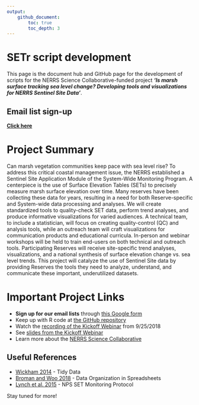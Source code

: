```yaml
---
output: 
    github_document:
        toc: true
        toc_depth: 3
---
```


# SETr script development  

This page is the document hub and GitHub page for the development of scripts for the NERRS Science Collaborative-funded project *__'Is marsh surface tracking sea level change? Developing tools and visualizations for NERRS Sentinel Site Data'__*.

## Email list sign-up  

**[Click here](https://goo.gl/forms/CLWmBm2cexEhEhZt1)**

# Project Summary  

Can marsh vegetation communities keep pace with sea level rise? To address this critical coastal management issue, the NERRS established a Sentinel Site Application Module of the System-Wide Monitoring Program. A centerpiece is the use of Surface Elevation Tables (SETs) to precisely measure marsh surface elevation over time. Many reserves have been collecting these data for years, resulting in a need for both Reserve-specific and System-wide data processing and analyses. We will create standardized tools to quality-check SET data, perform trend analyses, and produce informative visualizations for varied audiences. A technical team, to include a statistician, will focus on creating quality-control (QC) and analysis tools, while an outreach team will craft visualizations for communication products and educational curricula. In-person and webinar workshops will be held to train end-users on both technical and outreach tools. Participating Reserves will receive site-specific trend analyses, visualizations, and a national synthesis of surface elevation change vs. sea level trends. This project will catalyze the use of Sentinel Site data by providing Reserves the tools they need to analyze, understand, and communicate these important, underutilized datasets.  


# Important Project Links  

+  __Sign up for our email lists__ through [this Google form](https://goo.gl/forms/CLWmBm2cexEhEhZt1)  
+  Keep up with R code at [the GitHub repository](https://swmpkim.github.io/SETr_script_development/)  
+  Watch the [recording of the Kickoff Webinar](https://youtu.be/Gc7YedK1Ek0) from 9/25/2018  
+  See [slides from the Kickoff Webinar](https://drive.google.com/file/d/1LIT80g_CfRJH2dKXbORHGesQy1uNUJP7/view?usp=sharing)  
+  Learn more about the [NERRS Science Collaborative](http://graham.umich.edu/water/nerrs)


## Useful References  

+  [Wickham 2014](https://www.jstatsoft.org/article/view/v059i10) - Tidy Data  
+  [Broman and Woo 2018](https://www.tandfonline.com/doi/abs/10.1080/00031305.2017.1375989) - Data Organization in Spreadsheets  
+  [Lynch et al. 2015](https://irma.nps.gov/DataStore/Reference/Profile/2225005) - NPS SET Monitoring Protocol 


Stay tuned for more!